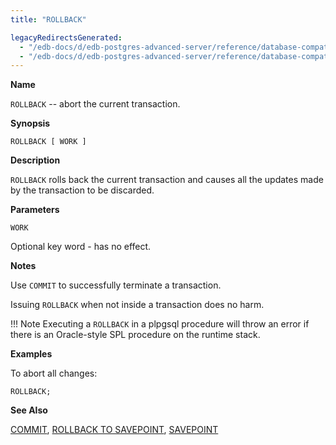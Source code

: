 ```yaml
---
title: "ROLLBACK"

legacyRedirectsGenerated:
  - "/edb-docs/d/edb-postgres-advanced-server/reference/database-compatibility-for-oracle-developers-sql-guide/13/rollback.html"
  - "/edb-docs/d/edb-postgres-advanced-server/reference/database-compatibility-for-oracle-developers-sql-guide/latest/rollback.html"
---
```


<div id="rollback" class="registered_link"></div>

**Name**

`ROLLBACK` -- abort the current transaction.

**Synopsis**

```text
ROLLBACK [ WORK ]
```

**Description**

`ROLLBACK` rolls back the current transaction and causes all the updates made by the transaction to be discarded.

**Parameters**

`WORK`

 Optional key word - has no effect.

**Notes**

Use `COMMIT` to successfully terminate a transaction.

Issuing `ROLLBACK` when not inside a transaction does no harm.

!!! Note
    Executing a `ROLLBACK` in a plpgsql procedure will throw an error if there is an Oracle-style SPL procedure on the runtime stack.

**Examples**

To abort all changes:

```text
ROLLBACK;
```

**See Also**

[COMMIT](19_commit/#commit), [ROLLBACK TO SAVEPOINT](69_rollback_to_savepoint/#rollback_to_savepoint), [SAVEPOINT](70_savepoint/#savepoint)
